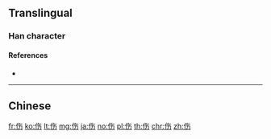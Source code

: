{{also|傷}}
==Translingual==
{{Han simp|傷|f=昜|t=力}}
===Han character===
{{Han char|rn=9|rad=人|as=04|sn=6|four=|canj=OOKS|ids=⿰亻⿱𠂉力}}

====References====
* {{Han ref|kx=0096.121|hdz=10124.010|uh=4F24|ud=20260}}

----

==Chinese==
{{zh-see|傷}}

[[fr:伤]]
[[ko:伤]]
[[lt:伤]]
[[mg:伤]]
[[ja:伤]]
[[no:伤]]
[[pl:伤]]
[[th:伤]]
[[chr:伤]]
[[zh:伤]]